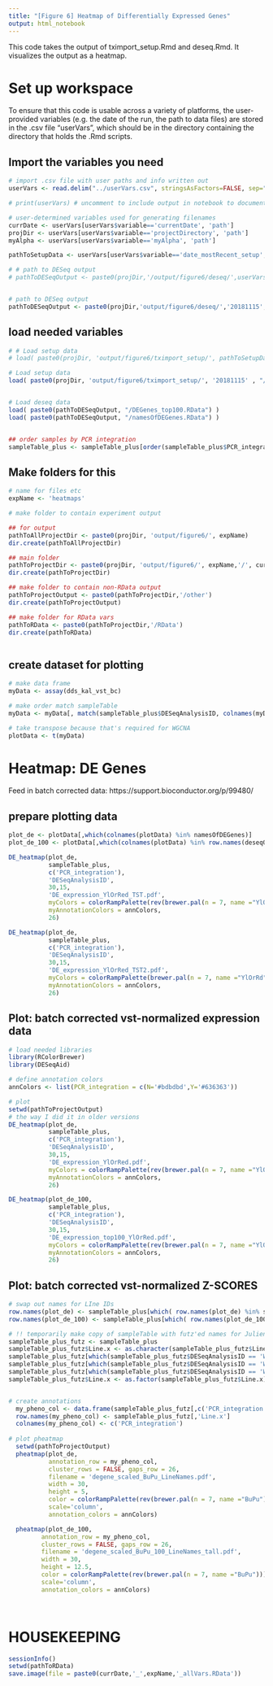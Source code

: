 ```yaml
---
title: "[Figure 6] Heatmap of Differentially Expressed Genes"
output: html_notebook
---
```


This code takes the output of tximport_setup.Rmd and deseq.Rmd. It visualizes the output as a heatmap.

# Set up workspace

To ensure that this code is usable across a variety of platforms, the user-provided variables (e.g. the date of the run, the path to data files) are stored in the .csv file "userVars", which should be in the directory containing the directory that holds the .Rmd scripts.

## Import the variables you need
```r
# import .csv file with user paths and info written out
userVars <- read.delim("../userVars.csv", stringsAsFactors=FALSE, sep=",")

# print(userVars) # uncomment to include output in notebook to document variables in .html notebook output for this run

# user-determined variables used for generating filenames
currDate <- userVars[userVars$variable=='currentDate', 'path']
projDir <- userVars[userVars$variable=='projectDirectory', 'path']
myAlpha <- userVars[userVars$variable=='myAlpha', 'path']

pathToSetupData <- userVars[userVars$variable=='date_mostRecent_setup', 'path']

# # path to DESeq output
# pathToDESeqOutput <- paste0(projDir,'/output/figure6/deseq/',userVars[userVars$variable=='date_mostRecent_setup', 'path'],'/other' )


# path to DESeq output
pathToDESeqOutput <- paste0(projDir,'output/figure6/deseq/','20181115','/RData' )

```

## load needed variables
```r
# # Load setup data
# load( paste0(projDir, 'output/figure6/tximport_setup/', pathToSetupData, "/RData/", pathToSetupData, "_tximport_setup_setupVars.RData") )

# Load setup data
load( paste0(projDir, 'output/figure6/tximport_setup/', '20181115' , "/RData/", '20181115', "_tximport_setup_setupVars.RData") )


# Load deseq data
load( paste0(pathToDESeqOutput, "/DEGenes_top100.RData") )
load( paste0(pathToDESeqOutput, "/namesOfDEGenes.RData") )


## order samples by PCR integration
sampleTable_plus <- sampleTable_plus[order(sampleTable_plus$PCR_integration),]

```


## Make folders for this
```r
# name for files etc
expName <- 'heatmaps'

# make folder to contain experiment output

## for output
pathToAllProjectDir <- paste0(projDir, 'output/figure6/', expName)
dir.create(pathToAllProjectDir)

## main folder
pathToProjectDir <- paste0(projDir, 'output/figure6/', expName,'/', currDate)
dir.create(pathToProjectDir)

## make folder to contain non-RData output
pathToProjectOutput <- paste0(pathToProjectDir,'/other')
dir.create(pathToProjectOutput)

## make folder for RData vars
pathToRData <- paste0(pathToProjectDir,'/RData')
dir.create(pathToRData)



```

## create dataset for plotting
```r
# make data frame
myData <- assay(dds_kal_vst_bc)

# make order match sampleTable
myData <- myData[, match(sampleTable_plus$DESeqAnalysisID, colnames(myData))]

# take transpose because that's required for WGCNA
plotData <- t(myData)

```


# Heatmap: DE Genes
Feed in batch corrected data: https://support.bioconductor.org/p/99480/

## prepare plotting data
```r

plot_de <- plotData[,which(colnames(plotData) %in% namesOfDEGenes)]
plot_de_100 <- plotData[,which(colnames(plotData) %in% row.names(deseqOutput_signif_df_100))]

```


```r
DE_heatmap(plot_de, 
           sampleTable_plus, 
           c('PCR_integration'), 
           'DESeqAnalysisID', 
           30,15, 
           'DE_expression_YlOrRed_TST.pdf', 
           myColors = colorRampPalette(rev(brewer.pal(n = 7, name ="YlOrRd")))(100), 
           myAnnotationColors = annColors, 
           26)

DE_heatmap(plot_de, 
           sampleTable_plus, 
           c('PCR_integration'), 
           'DESeqAnalysisID', 
           30,15, 
           'DE_expression_YlOrRed_TST2.pdf', 
           myColors = colorRampPalette(brewer.pal(n = 7, name ="YlOrRd"))(100), 
           myAnnotationColors = annColors, 
           26)
```


## Plot: batch corrected vst-normalized expression data
```r

# load needed libraries
library(RColorBrewer)
library(DESeqAid)

# define annotation colors
annColors <- list(PCR_integration = c(N='#bdbdbd',Y='#636363'))

# plot
setwd(pathToProjectOutput)
# the way I did it in older versions
DE_heatmap(plot_de, 
           sampleTable_plus, 
           c('PCR_integration'), 
           'DESeqAnalysisID', 
           30,15, 
           'DE_expression_YlOrRed.pdf', 
           myColors = colorRampPalette(rev(brewer.pal(n = 7, name ="YlOrRd")))(100), 
           myAnnotationColors = annColors, 
           26)

DE_heatmap(plot_de_100, 
           sampleTable_plus, 
           c('PCR_integration'), 
           'DESeqAnalysisID', 
           30,15, 
           'DE_expression_top100_YlOrRed.pdf', 
           myColors = colorRampPalette(rev(brewer.pal(n = 7, name ="YlOrRd")))(100), 
           myAnnotationColors = annColors, 
           26)


```

## Plot: batch corrected vst-normalized Z-SCORES
```r

# swap out names for LIne IDs
row.names(plot_de) <- sampleTable_plus[which( row.names(plot_de) %in% sampleTable_plus[,'DESeqAnalysisID'] ), 'Line.x']
row.names(plot_de_100) <- sampleTable_plus[which( row.names(plot_de_100) %in% sampleTable_plus[,'DESeqAnalysisID'] ), 'Line.x']

# !! temporarily make copy of sampleTable with futz'ed names for Julien to change
sampleTable_plus_futz <- sampleTable_plus
sampleTable_plus_futz$Line.x <- as.character(sampleTable_plus_futz$Line.x)
sampleTable_plus_futz[which(sampleTable_plus_futz$DESeqAnalysisID == 'WT_L3_P26'), 'Line.x'] <- 'WT_L3_P26_NIH511.3'
sampleTable_plus_futz[which(sampleTable_plus_futz$DESeqAnalysisID == 'WT_L5_P20'), 'Line.x'] <- 'WT_L5_P20_8343.4'
sampleTable_plus_futz[which(sampleTable_plus_futz$DESeqAnalysisID == 'WT_L5_P21'), 'Line.x'] <- 'WT_L5_P21_8343.5'
sampleTable_plus_futz$Line.x <- as.factor(sampleTable_plus_futz$Line.x)


# create annotations
  my_pheno_col <- data.frame(sampleTable_plus_futz[,c('PCR_integration')])
  row.names(my_pheno_col) <- sampleTable_plus_futz[,'Line.x']
  colnames(my_pheno_col) <- c('PCR_integration')
  
# plot pheatmap
  setwd(pathToProjectOutput)
  pheatmap(plot_de, 
           annotation_row = my_pheno_col, 
           cluster_rows = FALSE, gaps_row = 26, 
           filename = 'degene_scaled_BuPu_LineNames.pdf', 
           width = 30, 
           height = 5, 
           color = colorRampPalette(rev(brewer.pal(n = 7, name ="BuPu")))(100),
           scale='column',
           annotation_colors = annColors)

  pheatmap(plot_de_100, 
         annotation_row = my_pheno_col, 
         cluster_rows = FALSE, gaps_row = 26, 
         filename = 'degene_scaled_BuPu_100_LineNames_tall.pdf', 
         width = 30, 
         height = 12.5, 
         color = colorRampPalette(rev(brewer.pal(n = 7, name ="BuPu")))(100),
         scale='column',
         annotation_colors = annColors)

 
```


# HOUSEKEEPING
```r

sessionInfo()
setwd(pathToRData)
save.image(file = paste0(currDate,'_',expName,'_allVars.RData'))


```













